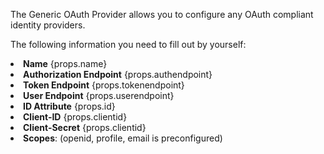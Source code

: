 The Generic OAuth Provider allows you to configure any OAuth compliant identity providers.

The following information you need to fill out by yourself:

<li><b>Name</b> {props.name}</li>
<li><b>Authorization Endpoint</b> {props.authendpoint}</li>
<li><b>Token Endpoint</b> {props.tokenendpoint}</li>
<li><b>User Endpoint</b> {props.userendpoint}</li>
<li><b>ID Attribute</b> {props.id}</li>
<li><b>Client-ID</b> {props.clientid}</li>
<li><b>Client-Secret</b> {props.clientid}</li>
<li><b>Scopes</b>: (openid, profile, email is preconfigured)</li>
